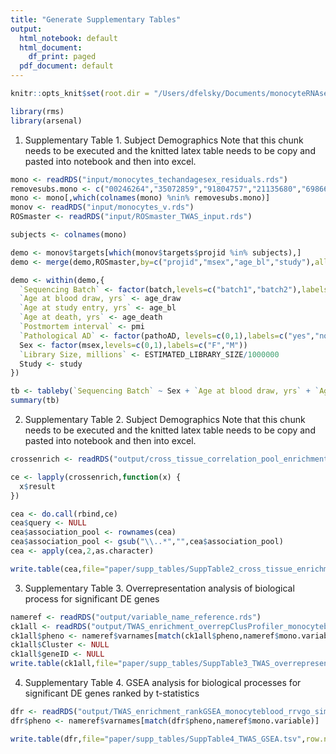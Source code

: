```yaml
---
title: "Generate Supplementary Tables"
output:
  html_notebook: default
  html_document:
    df_print: paged
  pdf_document: default
---
```


```r
knitr::opts_knit$set(root.dir = "/Users/dfelsky/Documents/monocyteRNAseq")
```

```r
library(rms)
library(arsenal)
```

1. Supplementary Table 1. Subject Demographics
Note that this chunk needs to be executed and the knitted latex table needs to be copy and pasted into notebook and then into excel.

```r
mono <- readRDS("input/monocytes_techandagesex_residuals.rds")
removesubs.mono <- c("00246264","35072859","91804757","21135680","69866926","50303145")
mono <- mono[,which(colnames(mono) %nin% removesubs.mono)]
monov <- readRDS("input/monocytes_v.rds")
ROSmaster <- readRDS("input/ROSmaster_TWAS_input.rds")

subjects <- colnames(mono)

demo <- monov$targets[which(monov$targets$projid %in% subjects),]
demo <- merge(demo,ROSmaster,by=c("projid","msex","age_bl","study"),all.x=T)

demo <- within(demo,{
  `Sequencing Batch` <- factor(batch,levels=c("batch1","batch2"),labels=c("Batch 1","Batch 2")) 
  `Age at blood draw, yrs` <- age_draw
  `Age at study entry, yrs` <- age_bl
  `Age at death, yrs` <- age_death
  `Postmortem interval` <- pmi
  `Pathological AD` <- factor(pathoAD, levels=c(0,1),labels=c("yes","no"))
  Sex <- factor(msex,levels=c(0,1),labels=c("F","M"))
  `Library Size, millions` <- ESTIMATED_LIBRARY_SIZE/1000000
  Study <- study
})

tb <- tableby(`Sequencing Batch` ~ Sex + `Age at blood draw, yrs` + `Age at study entry, yrs` + `Age at death, yrs` + `Pathological AD` + `Library Size, millions` + Study, data=demo)
summary(tb)
```

2. Supplementary Table 2. Subject Demographics
Note that this chunk needs to be executed and the knitted latex table needs to be copy and pasted into notebook and then into excel.

```r
crossenrich <- readRDS("output/cross_tissue_correlation_pool_enrichment_results_gprofiler.rds")

ce <- lapply(crossenrich,function(x) {
  x$result
})

cea <- do.call(rbind,ce)
cea$query <- NULL
cea$association_pool <- rownames(cea)
cea$association_pool <- gsub("\\..*","",cea$association_pool)
cea <- apply(cea,2,as.character)

write.table(cea,file="paper/supp_tables/SuppTable2_cross_tissue_enrichment.tsv",row.names = F,quote=F,col.names = T,sep="\t")
```

3. Supplementary Table 3. Overrepresentation analysis of biological process for significant DE genes

```r
nameref <- readRDS("output/variable_name_reference.rds")
ck1all <- readRDS("output/TWAS_enrichment_overrepClusProfiler_monocyteblood_rrvgo_simplified_08.rds")
ck1all$pheno <- nameref$varnames[match(ck1all$pheno,nameref$mono.variable)]
ck1all$Cluster <- NULL
ck1all$geneID <- NULL
write.table(ck1all,file="paper/supp_tables/SuppTable3_TWAS_overrepresentation_clusterProfiler.tsv",row.names = F,quote=F,col.names = T,sep="\t")
```

4. Supplementary Table 4. GSEA analysis for biological processes for significant DE genes ranked by t-statistics

```r
dfr <- readRDS("output/TWAS_enrichment_rankGSEA_monocyteblood_rrvgo_simplified_08.rds")
dfr$pheno <- nameref$varnames[match(dfr$pheno,nameref$mono.variable)]

write.table(dfr,file="paper/supp_tables/SuppTable4_TWAS_GSEA.tsv",row.names = F,quote=F,col.names = T,sep="\t")
```
